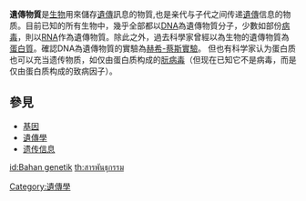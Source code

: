 '''遺傳物質'''是[[生物|生物]]用來儲存[[遺傳|遺傳]]訊息的物質,也是亲代与子代之间传递[[遺傳|遺傳]]信息的物质。目前已知的所有生物中，幾乎全部都以[[DNA|DNA]]為遺傳物質分子，少數如部份[[病毒|病毒]]，則以[[RNA|RNA]]作為遺傳物質。除此之外，過去科學家曾經以為生物的遺傳物質為[[蛋白質|蛋白質]]。確認DNA為遺傳物質的實驗為[[赫希-蔡斯實驗|赫希-蔡斯實驗]]。
但也有科学家认为蛋白质也可以充当遗传物质，如仅由蛋白质构成的[[朊病毒|朊病毒]]（但现在已知它不是病毒，而是仅由蛋白质构成的致病因子）。

==參見==
*[[基因|基因]]
*[[遺傳學|遺傳學]]
*[[遗传信息|遗传信息]]

{{biochem-stub}}

[[Category:遺傳學|Category:遺傳學]]

[[id:Bahan_genetik|id:Bahan genetik]]
[[th:สารพันธุกรรม|th:สารพันธุกรรม]]